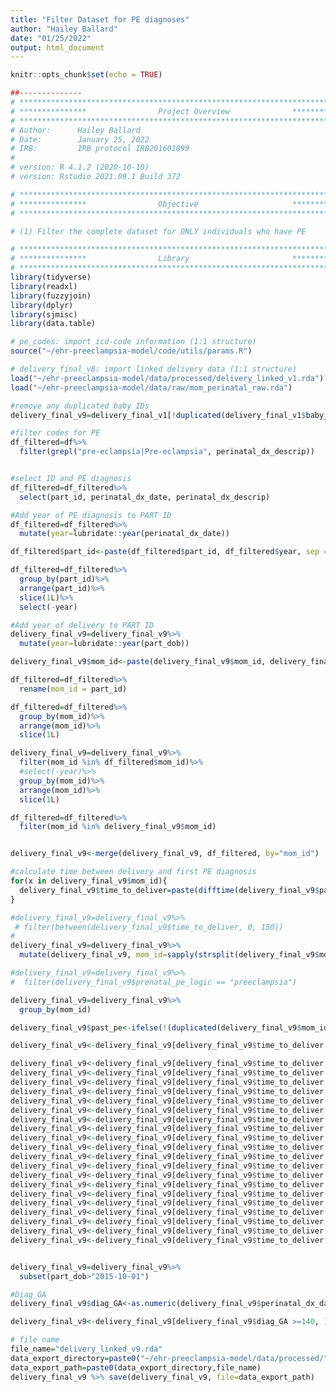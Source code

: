 ```yaml
---
title: "Filter Dataset for PE diagnoses"
author: "Hailey Ballard"
date: "01/25/2022"
output: html_document
---
```


```r
knitr::opts_chunk$set(echo = TRUE)
```

```r
##-------------- 
# **************************************************************************** #
# ***************                Project Overview              *************** #
# **************************************************************************** #
# Author:      Hailey Ballard
# Date:        January 25, 2022
# IRB:         IRB protocol IRB201601899  
#
# version: R 4.1.2 (2020-10-10)
# version: Rstudio 2021.09.1 Build 372  

# **************************************************************************** #
# ***************                Objective                     *************** #
# **************************************************************************** #

# (1) Filter the complete dataset for ONLY individuals who have PE

```


```r
# **************************************************************************** #
# ***************                Library                       *************** #
# **************************************************************************** #
library(tidyverse)
library(readxl)
library(fuzzyjoin)
library(dplyr)
library(sjmisc)
library(data.table)
```

```r

# pe_codes: import icd-code information (1:1 structure)
source("~/ehr-preeclampsia-model/code/utils/params.R")

# delivery_final_v8: import linked delivery data (1:1 structure)
load("~/ehr-preeclampsia-model/data/processed/delivery_linked_v1.rda")
load("~/ehr-preeclampsia-model/data/raw/mom_perinatal_raw.rda")

```

```r

#remove any duplicated baby IDs
delivery_final_v9=delivery_final_v1[!duplicated(delivery_final_v1$baby_id), ]

#filter codes for PE
df_filtered=df%>%
  filter(grepl("pre-eclampsia|Pre-eclampsia", perinatal_dx_descrip))


#select ID and PE diagnosis
df_filtered=df_filtered%>%
  select(part_id, perinatal_dx_date, perinatal_dx_descrip)

#Add year of PE diagnosis to PART ID
df_filtered=df_filtered%>%
  mutate(year=lubridate::year(perinatal_dx_date))

df_filtered$part_id<-paste(df_filtered$part_id, df_filtered$year, sep = "_")

df_filtered=df_filtered%>%
  group_by(part_id)%>%
  arrange(part_id)%>%
  slice(1L)%>%
  select(-year)

#Add year of delivery to PART ID
delivery_final_v9=delivery_final_v9%>%
  mutate(year=lubridate::year(part_dob))

delivery_final_v9$mom_id<-paste(delivery_final_v9$mom_id, delivery_final_v9$year, sep = "_")

df_filtered=df_filtered%>%
  rename(mom_id = part_id)

df_filtered=df_filtered%>%
  group_by(mom_id)%>%
  arrange(mom_id)%>%
  slice(1L)

delivery_final_v9=delivery_final_v9%>%
  filter(mom_id %in% df_filtered$mom_id)%>%
  #select(-year)%>%
  group_by(mom_id)%>%
  arrange(mom_id)%>%
  slice(1L)

df_filtered=df_filtered%>%
  filter(mom_id %in% delivery_final_v9$mom_id)


delivery_final_v9<-merge(delivery_final_v9, df_filtered, by="mom_id")

#calculate time between delivery and first PE diagnosis
for(x in delivery_final_v9$mom_id){
  delivery_final_v9$time_to_deliver=paste(difftime(delivery_final_v9$part_dob, delivery_final_v9$perinatal_dx_date, units="days"))
}

#delivery_final_v9=delivery_final_v9%>%
 # filter(between(delivery_final_v9$time_to_deliver, 0, 150))
#
delivery_final_v9=delivery_final_v9%>%
  mutate(delivery_final_v9, mom_id=sapply(strsplit(delivery_final_v9$mom_id, split="_", fixed=TRUE), function(x) (x[1])))

#delivery_final_v9=delivery_final_v9%>%
#  filter(delivery_final_v9$prenatal_pe_logic == "preeclampsia")

delivery_final_v9=delivery_final_v9%>%
  group_by(mom_id)

delivery_final_v9$past_pe<-ifelse(!(duplicated(delivery_final_v9$mom_id)), "0", "1")

delivery_final_v9<-delivery_final_v9[delivery_final_v9$time_to_deliver >= 0, ]

delivery_final_v9<-delivery_final_v9[delivery_final_v9$time_to_deliver != 177, ]
delivery_final_v9<-delivery_final_v9[delivery_final_v9$time_to_deliver != 153, ]
delivery_final_v9<-delivery_final_v9[delivery_final_v9$time_to_deliver != 156, ]
delivery_final_v9<-delivery_final_v9[delivery_final_v9$time_to_deliver != 162, ]
delivery_final_v9<-delivery_final_v9[delivery_final_v9$time_to_deliver != 166, ]
delivery_final_v9<-delivery_final_v9[delivery_final_v9$time_to_deliver != 167, ]
delivery_final_v9<-delivery_final_v9[delivery_final_v9$time_to_deliver != 169, ]
delivery_final_v9<-delivery_final_v9[delivery_final_v9$time_to_deliver != 181, ]
delivery_final_v9<-delivery_final_v9[delivery_final_v9$time_to_deliver != 184, ]
delivery_final_v9<-delivery_final_v9[delivery_final_v9$time_to_deliver != 188, ]
delivery_final_v9<-delivery_final_v9[delivery_final_v9$time_to_deliver != 192, ]
delivery_final_v9<-delivery_final_v9[delivery_final_v9$time_to_deliver != 197, ]
delivery_final_v9<-delivery_final_v9[delivery_final_v9$time_to_deliver != 205, ]
delivery_final_v9<-delivery_final_v9[delivery_final_v9$time_to_deliver != 209, ]
delivery_final_v9<-delivery_final_v9[delivery_final_v9$time_to_deliver != 212, ]
delivery_final_v9<-delivery_final_v9[delivery_final_v9$time_to_deliver != 216, ]
delivery_final_v9<-delivery_final_v9[delivery_final_v9$time_to_deliver != 222, ]
delivery_final_v9<-delivery_final_v9[delivery_final_v9$time_to_deliver != 224, ]
delivery_final_v9<-delivery_final_v9[delivery_final_v9$time_to_deliver != 306, ]
delivery_final_v9<-delivery_final_v9[delivery_final_v9$time_to_deliver != 324, ]


delivery_final_v9=delivery_final_v9%>%
  subset(part_dob>"2015-10-01")

#Diag_GA
delivery_final_v9$diag_GA<-as.numeric(delivery_final_v9$perinatal_dx_date - delivery_final_v9$pregnancy_start_date)

delivery_final_v9<-delivery_final_v9[delivery_final_v9$diag_GA >=140, ]
```

```r
# file name
file_name="delivery_linked_v9.rda"
data_export_directory=paste0("~/ehr-preeclampsia-model/data/processed/") 
data_export_path=paste0(data_export_directory,file_name)
delivery_final_v9 %>% save(delivery_final_v9, file=data_export_path)
```

